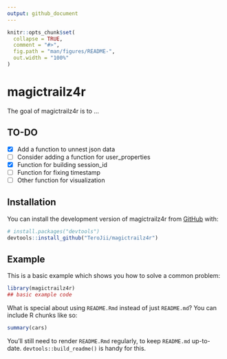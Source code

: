 ```yaml
---
output: github_document
---
```


<!-- README.md is generated from README.Rmd. Please edit that file -->

```r
knitr::opts_chunk$set(
  collapse = TRUE,
  comment = "#>",
  fig.path = "man/figures/README-",
  out.width = "100%"
)
```

# magictrailz4r

<!-- badges: start -->
<!-- badges: end -->

The goal of magictrailz4r is to ...

## TO-DO

- [x] Add a function to unnest json data
- [ ] Consider adding a function for user_properties
- [x] Function for building session_id
- [ ] Function for fixing timestamp
- [ ] Other function for visualization

## Installation

You can install the development version of magictrailz4r from [GitHub](https://github.com/) with:

``` r
# install.packages("devtools")
devtools::install_github("TeroJii/magictrailz4r")
```

## Example

This is a basic example which shows you how to solve a common problem:

```r
library(magictrailz4r)
## basic example code
```

What is special about using `README.Rmd` instead of just `README.md`? You can include R chunks like so:

```r
summary(cars)
```

You'll still need to render `README.Rmd` regularly, to keep `README.md` up-to-date. `devtools::build_readme()` is handy for this.

